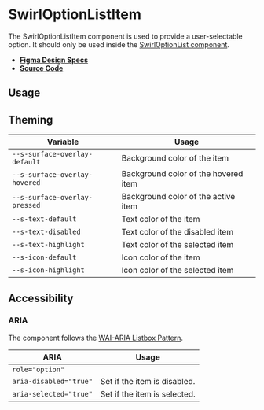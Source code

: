 
<Meta title="Components/SwirlOptionListItem" />

# SwirlOptionListItem

The SwirlOptionListItem component is used to provide a user-selectable option.
It should only be used inside the
[SwirlOptionList component](?path=/docs/components-swirloptionlist--swirl-option-list).

- **[Figma Design Specs](https://www.figma.com/file/iRHiAFsHxnzux8gQ9EjlZe/Flip-Components?node-id=448%3A6840)**
- **[Source Code](https://github.com/flip-corp/swirl/tree/main/packages/swirl-components/src/components/swirl-option-list-item)**

## Usage

<Canvas of={Stories.SwirlOptionListItem} sourceState="shown"></Canvas>

<Controls of={Stories.SwirlOptionListItem} />

## Theming

| Variable                      | Usage                                |
| ----------------------------- | ------------------------------------ |
| `--s-surface-overlay-default` | Background color of the item         |
| `--s-surface-overlay-hovered` | Background color of the hovered item |
| `--s-surface-overlay-pressed` | Background color of the active item  |
| `--s-text-default`            | Text color of the item               |
| `--s-text-disabled`           | Text color of the disabled item      |
| `--s-text-highlight`          | Text color of the selected item      |
| `--s-icon-default`            | Icon color of the item               |
| `--s-icon-highlight`          | Icon color of the selected item      |

## Accessibility

### ARIA

The component follows the
[WAI-ARIA Listbox Pattern](https://www.w3.org/WAI/ARIA/apg/patterns/listbox/).

| ARIA                   | Usage                        |
| ---------------------- | ---------------------------- |
| `role="option"`        |                              |
| `aria-disabled="true"` | Set if the item is disabled. |
| `aria-selected="true"` | Set if the item is selected. |
